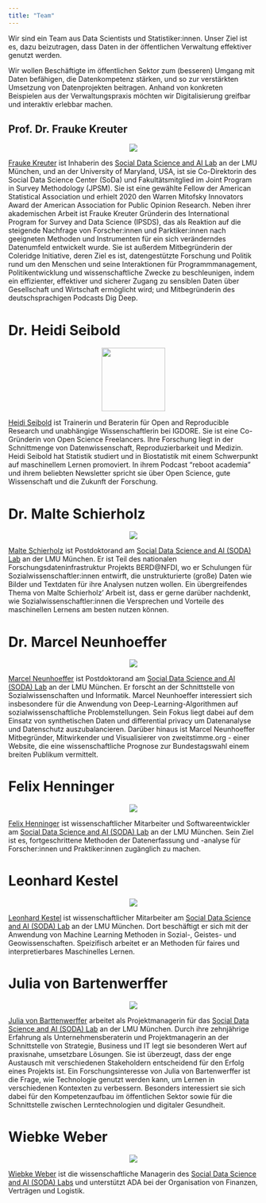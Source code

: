 ```yaml
---
title: "Team"
---
```


<!-- <p align="center">
<img src="icons/team.png" width="80" height="80" class="center">
</p>   -->

Wir sind ein Team aus Data Scientists und Statistiker:innen. Unser Ziel ist es, dazu beizutragen, dass Daten in der öffentlichen Verwaltung effektiver genutzt werden.

Wir wollen Beschäftigte im öffentlichen Sektor zum (besseren) Umgang mit Daten befähigen, die Datenkompetenz stärken, und so zur verstärkten Umsetzung von Datenprojekten beitragen. Anhand von konkreten Beispielen aus der Verwaltungspraxis möchten wir Digitalisierung greifbar und interaktiv erlebbar machen.

<!-- ![](icons/Stmd_Logo_unterstuetzt.jpg){fig-align="center" width=50%} -->

## Prof. Dr. Frauke Kreuter
<p align="center">
<img src="icons/frauke_profile_128.png" class="center"  >
</p>  
[Frauke Kreuter](https://www.stat.lmu.de/soda/en/team/contact-page/frauke-kreuter-825909f7.html) ist Inhaberin des [Social Data Science and AI Lab](https://www.soda.statistik.uni-muenchen.de) an der LMU München, und an der University of Maryland, USA, ist sie Co-Direktorin des Social Data Science Center (SoDa) und Fakultätsmitglied im Joint Program in Survey Methodology (JPSM). Sie ist eine gewählte Fellow der American Statistical Association und erhielt 2020 den Warren Mitofsky Innovators Award der American Association for Public Opinion Research. Neben ihrer akademischen Arbeit ist Frauke Kreuter Gründerin des International Program for Survey and Data Science (IPSDS), das als Reaktion auf die steigende Nachfrage von Forscher:innen und Parktiker:innen nach geeigneten Methoden und Instrumenten für ein sich veränderndes Datenumfeld entwickelt wurde. Sie ist außerdem Mitbegründerin der Coleridge Initiative, deren Ziel es ist, datengestützte Forschung und Politik rund um den Menschen und seine Interaktionen für Programmmanagement, Politikentwicklung und wissenschaftliche Zwecke zu beschleunigen, indem ein effizienter, effektiver und sicherer Zugang zu sensiblen Daten über Gesellschaft und Wirtschaft ermöglicht wird; und Mitbegründerin des deutschsprachigen Podcasts Dig Deep.

# Dr. Heidi Seibold
<p align="center">
<img src="icons/heidi.png" class="center" width="128" >
</p> 
[Heidi Seibold](https://heidiseibold.com/) ist Trainerin und Beraterin für Open and Reproducible Research und unabhängige Wissenschaftlerin bei IGDORE. Sie ist eine Co-Gründerin von Open Science Freelancers. Ihre Forschung liegt in der Schnittmenge von Datenwissenschaft, Reproduzierbarkeit und Medizin. Heidi Seibold hat Statistik studiert und in Biostatistik mit einem Schwerpunkt auf maschinellem Lernen promoviert. In ihrem Podcast "reboot academia" und ihrem beliebten Newsletter spricht sie über Open Science, gute Wissenschaft und die Zukunft der Forschung.

# Dr. Malte Schierholz
<p align="center">
<img src="icons/malte_schierholz_128.png" class="center"  >
</p> 
[Malte Schierholz](https://www.stat.lmu.de/soda/en/team/contact-page/malte-schierholz-a5b9ab8a.html) ist Postdoktorand am [Social Data Science and AI (SODA) Lab](https://www.soda.statistik.uni-muenchen.de) an der LMU München. Er ist Teil des nationalen Forschungsdateninfrastruktur Projekts BERD@NFDI, wo er Schulungen für Sozialwissenschaftler:innen entwirft, die unstrukturierte (große) Daten wie Bilder und Textdaten für ihre Analysen nutzen wollen. Ein übergreifendes Thema von Malte Schierholz' Arbeit ist, dass er gerne darüber nachdenkt, wie Sozialwissenschaftler:innen die Versprechen und Vorteile des maschinellen Lernens am besten nutzen können.

# Dr. Marcel Neunhoeffer
<p align="center">
<img src="icons/marcel_profile_128.png" class="center"  >
</p> 
[Marcel Neunhoeffer](https://www.marcel-neunhoeffer.com/) ist Postdoktorand am [Social Data Science and AI (SODA) Lab](https://www.soda.statistik.uni-muenchen.de) an der LMU München. Er forscht an der Schnittstelle von Sozialwissenschaften und Informatik. Marcel Neunhoeffer interessiert sich insbesondere für die Anwendung von Deep-Learning-Algorithmen auf sozialwissenschaftliche Problemstellungen. Sein Fokus liegt dabei auf dem Einsatz von synthetischen Daten und differential privacy um Datenanalyse und Datenschutz auszubalancieren. Darüber hinaus ist Marcel Neunhoeffer Mitbegründer, Mitwirkender und Visualisierer von zweitstimme.org - einer Website, die eine wissenschaftliche Prognose zur Bundestagswahl einem breiten Publikum vermittelt.

# Felix Henninger
<p align="center">
<img src="icons/felix_profile_128.jpg" class="center"  >
</p> 
[Felix Henninger](https://felixhenninger.com/) ist wissenschaftlicher Mitarbeiter und Softwareentwickler am [Social Data Science and AI (SODA) Lab](https://www.soda.statistik.uni-muenchen.de) an der LMU München. Sein Ziel ist es, fortgeschrittene Methoden der Datenerfassung und -analyse für Forscher:innen und Praktiker:innen zugänglich zu machen.

# Leonhard Kestel
<p align="center">
<img src="icons/leo_profile_128.png" class="center"  >
</p> 
[Leonhard Kestel](https://www.stat.lmu.de/soda/en/team/contact-page/leo-kestel-548f9bb2.html) ist wissenschaftlicher Mitarbeiter am [Social Data Science and AI (SODA) Lab](https://www.soda.statistik.uni-muenchen.de) an der LMU München. Dort beschäftigt er sich mit der Anwendung von Machine Learning Methoden in Sozial-, Geistes- und Geowissenschaften. Speizifisch arbeitet er an Methoden für faires und interpretierbares Maschinelles Lernen. 

# Julia von Bartenwerffer
<p align="center">
<img src="icons/julia_profile_128.png" class="center"  >
</p> 
[Julia von Barttenwerffer](https://www.stat.lmu.de/soda/en/team/contact-page/julia-von-bartenwerffer-342f7a6d.html) arbeitet als Projektmanagerin für das [Social Data Science and AI (SODA) Lab](https://www.soda.statistik.uni-muenchen.de) an der LMU München. Durch ihre zehnjährige Erfahrung als Unternehmensberaterin und Projektmanagerin an der Schnittstelle von Strategie, Business und IT legt sie besonderen Wert auf praxisnahe, umsetzbare Lösungen. Sie ist überzeugt, dass der enge Austausch mit verschiedenen Stakeholdern entscheidend für den Erfolg eines Projekts ist. Ein Forschungsinteresse von Julia von Bartenwerffer ist die Frage, wie Technologie genutzt werden kann, um Lernen in verschiedenen Kontexten zu verbessern. Besonders interessiert sie sich dabei für den Kompetenzaufbau im öffentlichen Sektor sowie für die Schnittstelle zwischen Lerntechnologien und digitaler Gesundheit.

# Wiebke Weber
<p align="center">
<img src="icons/wiebke_profile_128.jpg" class="center"  >
</p> 
[Wiebke Weber](https://www.stat.lmu.de/soda/en/team/contact-page/wiebke-weber-4823f52e.html) ist die wissenschaftliche Managerin des [Social Data Science and AI (SODA) Labs](https://www.soda.statistik.uni-muenchen.de) und unterstützt ADA bei der Organisation von Finanzen, Verträgen und Logistik. 